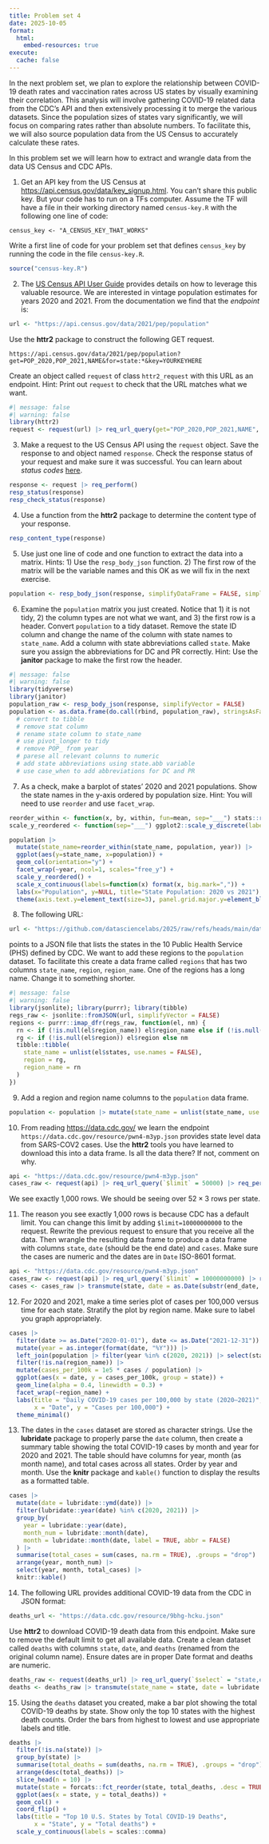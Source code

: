 ```yaml
---
title: Problem set 4
date: 2025-10-05
format:
  html:
    embed-resources: true
execute:
  cache: false
---
```


In the next problem set, we plan to explore the relationship between COVID-19 death rates and vaccination rates across US states by visually examining their correlation. This analysis will involve gathering COVID-19 related data from the CDC's API and then extensively processing it to merge the various datasets. Since the population sizes of states vary significantly, we will focus on comparing rates rather than absolute numbers. To facilitate this, we will also source population data from the US Census to accurately calculate these rates. 

In this problem set we will learn how to extract and wrangle data from the data US Census and CDC APIs.

1. Get an API key from the US Census at <https://api.census.gov/data/key_signup.html>. You can't share this public key. But your code has to run on a TFs computer. Assume the TF will have a file in their working directory named `census-key.R` with the following one line of code:

```
census_key <- "A_CENSUS_KEY_THAT_WORKS"
```

Write a first line of code for your problem set that defines `census_key` by running the code in the file `census-key.R`.

```r
source("census-key.R")
```

2. The [US Census API User Guide](https://www.census.gov/content/dam/Census/data/developers/api-user-guide/api-user-guide.pdf)
provides details on how to leverage this valuable resource. We are interested in vintage population estimates for years 2020 and 2021. From the documentation we find that the _endpoint_ is:


```r
url <- "https://api.census.gov/data/2021/pep/population"
```

Use the **httr2** package to construct the following GET request.

```
https://api.census.gov/data/2021/pep/population?get=POP_2020,POP_2021,NAME&for=state:*&key=YOURKEYHERE
```

Create an object called `request` of class `httr2_request` with this URL as an endpoint.
Hint: Print out `request` to check that the URL matches what we want.

```r
#| message: false
#| warning: false
library(httr2)
request <- request(url) |> req_url_query(get="POP_2020,POP_2021,NAME", `for`="state:*", key=census_key)
```

3. Make a request to the US Census API using the `request` object. Save the response to and object named `response`. Check the response status of your request and make sure it was successful. You can learn about _status codes_ [here](https://en.wikipedia.org/wiki/List_of_HTTP_status_codes).


```r
response <- request |> req_perform()
resp_status(response)
resp_check_status(response)
```

4. Use a function from the **httr2** package to determine the content type of your response.

```r
resp_content_type(response)
```

5. Use just one line of code and one function to extract the data into a matrix. 
Hints: 1) Use the `resp_body_json` function. 2) The first row of the matrix will be the variable names and this OK as we will fix in the next exercise.

```r
population <- resp_body_json(response, simplifyDataFrame = FALSE, simplifyMatrix = TRUE)
```

6. Examine the `population` matrix you just created. Notice that 1) it is not tidy, 2) the column types are not what we want, and 3) the first row is a header. Convert `population` to a tidy dataset. Remove the state ID column and change the name of the column with state names to `state_name`. Add a column with state abbreviations called `state`. Make sure you assign the abbreviations for DC and PR correctly. Hint: Use the **janitor** package to make the first row the header. 

```r
#| message: false
#| warning: false
library(tidyverse)
library(janitor)
population_raw <- resp_body_json(response, simplifyVector = FALSE)
population <- as.data.frame(do.call(rbind, population_raw), stringsAsFactors = FALSE) |> as_tibble() |> row_to_names(1) |> clean_names() |> select(-state) |> rename(state_name = name) |> pivot_longer(starts_with("pop_"), names_to = "year", values_to = "population") |> mutate(year = readr::parse_number(year), population = as.numeric(population)) |> mutate(state = case_when(state_name == "District of Columbia" ~ "DC", state_name == "Puerto Rico" ~ "PR", TRUE ~ state.abb[match(state_name, state.name)])) |> select(state, state_name, year, population)
  # convert to tibble
  # remove stat column
  # rename state column to state_name
  # use pivot_longer to tidy
  # remove POP_ from year
  # parese all relevant colunns to numeric
  # add state abbreviations using state.abb variable
  # use case_when to add abbreviations for DC and PR
```

7. As a check, make a barplot of states' 2020 and 2021 populations. Show the state names in the y-axis ordered by population size.  Hint: You will need to use `reorder` and use `facet_wrap`.

```r
reorder_within <- function(x, by, within, fun=mean, sep="___") stats::reorder(paste(x, within, sep=sep), by, fun)
scale_y_reordered <- function(sep="___") ggplot2::scale_y_discrete(labels=function(x) gsub(paste0(sep, ".*$"), "", x))

population |>
  mutate(state_name=reorder_within(state_name, population, year)) |>
  ggplot(aes(y=state_name, x=population)) +
  geom_col(orientation="y") +
  facet_wrap(~year, ncol=1, scales="free_y") +
  scale_y_reordered() +
  scale_x_continuous(labels=function(x) format(x, big.mark=",")) +
  labs(x="Population", y=NULL, title="State Population: 2020 vs 2021") +
  theme(axis.text.y=element_text(size=3), panel.grid.major.y=element_blank())
```


8. The following URL:

```r
url <- "https://github.com/datasciencelabs/2025/raw/refs/heads/main/data/regions.json"
```

points to a JSON file that lists the states in the 10 Public Health Service (PHS) defined by CDC. We want to add these regions to the `population` dataset. To facilitate this create a data frame called `regions` that has two columns `state_name`, `region`, `region_name`. One of the regions has a long name. Change it to something shorter.

```r
#| message: false
#| warning: false
library(jsonlite); library(purrr); library(tibble)
regs_raw <- jsonlite::fromJSON(url, simplifyVector = FALSE)
regions <- purrr::imap_dfr(regs_raw, function(el, nm) {
  rn <- if (!is.null(el$region_name)) el$region_name else if (!is.null(el$name)) el$name else nm
  rg <- if (!is.null(el$region)) el$region else nm
  tibble::tibble(
    state_name = unlist(el$states, use.names = FALSE),
    region = rg,
    region_name = rn
  )
})
```

9. Add a region and region name columns to the `population` data frame.

```r
population <- population |> mutate(state_name = unlist(state_name, use.names = FALSE)) |> left_join(regions, by = "state_name")
```


10. From reading <https://data.cdc.gov/> we learn the endpoint `https://data.cdc.gov/resource/pwn4-m3yp.json` provides state level data from SARS-COV2 cases. Use the **httr2** tools you have learned to download this into a data frame. Is all the data there? If not, comment on why.


```r
api <- "https://data.cdc.gov/resource/pwn4-m3yp.json"
cases_raw <- request(api) |> req_url_query(`$limit` = 50000) |> req_perform() |> resp_body_json(simplifyVector = TRUE) |> tibble::as_tibble()
```

We see exactly 1,000 rows. We should be seeing over $52 \times 3$ rows per state.

11. The reason you see exactly 1,000 rows is because CDC has a default limit. You can change this limit by adding `$limit=10000000000` to the request. Rewrite the previous request to ensure that you receive all the data. Then wrangle the resulting data frame to produce a data frame with columns `state`, `date` (should be the end date) and `cases`. Make sure the cases are numeric and the dates are in `Date` ISO-8601 format.

```r
api <- "https://data.cdc.gov/resource/pwn4-m3yp.json"
cases_raw <- request(api) |> req_url_query(`$limit` = 10000000000) |> req_perform() |> resp_body_json(simplifyVector = TRUE) |> tibble::as_tibble()
cases <- cases_raw |> transmute(state, date = as.Date(substr(end_date, 1, 10)), cases = as.numeric(new_cases))
```


12. For 2020 and 2021, make a time series plot of cases per 100,000 versus time for each state. Stratify the plot by region name. Make sure to label you graph appropriately. 

```r
cases |>
  filter(date >= as.Date("2020-01-01"), date <= as.Date("2021-12-31")) |>
  mutate(year = as.integer(format(date, "%Y"))) |>
  left_join(population |> filter(year %in% c(2020, 2021)) |> select(state, year, population, region_name), by = c("state", "year")) |>
  filter(!is.na(region_name)) |>
  mutate(cases_per_100k = 1e5 * cases / population) |>
  ggplot(aes(x = date, y = cases_per_100k, group = state)) +
  geom_line(alpha = 0.4, linewidth = 0.3) +
  facet_wrap(~region_name) +
  labs(title = "Daily COVID-19 cases per 100,000 by state (2020–2021)",
       x = "Date", y = "Cases per 100,000") +
  theme_minimal()
```

13. The dates in the `cases` dataset are stored as character strings. Use the **lubridate** package to properly parse the `date` column, then create a summary table showing the total COVID-19 cases by month and year for 2020 and 2021. The table should have columns for year, month (as month name), and total cases across all states. Order by year and month. Use the **knitr** package and `kable()` function to display the results as a formatted table.

```r
cases |>
  mutate(date = lubridate::ymd(date)) |>
  filter(lubridate::year(date) %in% c(2020, 2021)) |>
  group_by(
    year = lubridate::year(date),
    month_num = lubridate::month(date),
    month = lubridate::month(date, label = TRUE, abbr = FALSE)
  ) |>
  summarise(total_cases = sum(cases, na.rm = TRUE), .groups = "drop") |>
  arrange(year, month_num) |>
  select(year, month, total_cases) |>
  knitr::kable()
```

14. The following URL provides additional COVID-19 data from the CDC in JSON format:

```r
deaths_url <- "https://data.cdc.gov/resource/9bhg-hcku.json"
```

Use **httr2** to download COVID-19 death data from this endpoint. Make sure to remove the default limit to get all available data. Create a clean dataset called `deaths` with columns `state`, `date`, and `deaths` (renamed from the original column name). Ensure dates are in proper Date format and deaths are numeric.


```r
deaths_raw <- request(deaths_url) |> req_url_query(`$select` = "state,end_date,covid_19_deaths", `$where` = "sex = 'All Sexes' AND age_group = 'All Ages'", `$limit` = 10000000000) |> req_perform() |> resp_body_json(simplifyVector = TRUE) |> tibble::as_tibble()
deaths <- deaths_raw |> transmute(state_name = state, date = lubridate::ymd(substr(end_date, 1, 10)), deaths = as.numeric(covid_19_deaths)) |> mutate(state = dplyr::case_when(state_name == "District of Columbia" ~ "DC", state_name == "Puerto Rico" ~ "PR", TRUE ~ state.abb[match(state_name, state.name)])) |> select(state, date, deaths)
```

15. Using the `deaths` dataset you created, make a bar plot showing the total COVID-19 deaths by state. Show only the top 10 states with the highest death counts. Order the bars from highest to lowest and use appropriate labels and title.

```r
deaths |>
  filter(!is.na(state)) |>
  group_by(state) |>
  summarise(total_deaths = sum(deaths, na.rm = TRUE), .groups = "drop") |>
  arrange(desc(total_deaths)) |>
  slice_head(n = 10) |>
  mutate(state = forcats::fct_reorder(state, total_deaths, .desc = TRUE)) |>
  ggplot(aes(x = state, y = total_deaths)) +
  geom_col() +
  coord_flip() +
  labs(title = "Top 10 U.S. States by Total COVID-19 Deaths",
       x = "State", y = "Total deaths") +
  scale_y_continuous(labels = scales::comma)
```